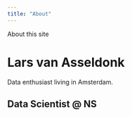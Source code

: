 ```yaml
---
title: "About"
---
```


About this site

# Lars van Asseldonk

Data enthusiast living in Amsterdam.

## Data Scientist @ NS